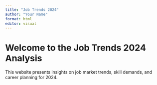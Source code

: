 ```yaml
---
title: "Job Trends 2024"
author: "Your Name"
format: html
editor: visual
---
```


# Welcome to the Job Trends 2024 Analysis

This website presents insights on job market trends, skill demands, and career planning for 2024.

